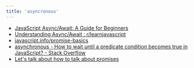 ```yaml
---
title: 'asyncronous'
---
```


- [JavaScript Async/Await: A Guide for Beginners](https://medium.com/@gecno/javascript-async-await-a-guide-for-beginners-ffe56ba35a2c)
- [Understanding Async/Await : r/learnjavascript](https://www.reddit.com/r/learnjavascript/comments/tjz1l5/understanding_asyncawait/)
- [javascript.info/promise-basics](https://javascript.info/promise-basics)
- [asynchronous - How to wait until a predicate condition becomes true in JavaScript? - Stack Overflow](https://stackoverflow.com/questions/22125865/how-to-wait-until-a-predicate-condition-becomes-true-in-javascript)
- [Let's talk about how to talk about promises](https://thenewtoys.dev/blog/2021/02/08/lets-talk-about-how-to-talk-about-promises/)